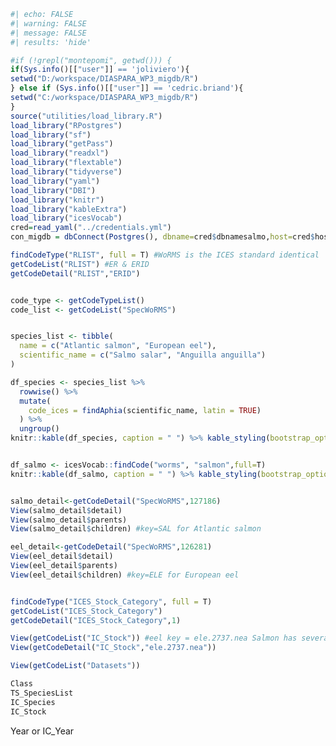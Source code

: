 ```r
#| echo: FALSE
#| warning: FALSE
#| message: FALSE
#| results: 'hide'

#if (!grepl("montepomi", getwd())) {
if(Sys.info()[["user"]] == 'joliviero'){
setwd("D:/workspace/DIASPARA_WP3_migdb/R")
} else if (Sys.info()[["user"]] == 'cedric.briand'){
setwd("C:/workspace/DIASPARA_WP3_migdb/R")
}
source("utilities/load_library.R")
load_library("RPostgres")
load_library("sf")
load_library("getPass")
load_library("readxl")
load_library("flextable")
load_library("tidyverse")
load_library("yaml")
load_library("DBI")
load_library("knitr")
load_library("kableExtra")
load_library("icesVocab")
cred=read_yaml("../credentials.yml")
con_migdb = dbConnect(Postgres(), dbname=cred$dbnamesalmo,host=cred$host,port=cred$port,user=cred$userdiaspara, password=cred$passworddiaspara)
```

``` r

findCodeType("RLIST", full = T) #WoRMS is the ICES standard identical
getCodeList("RLIST") #ER & ERID
getCodeDetail("RLIST","ERID")


code_type <- getCodeTypeList()
code_list <- getCodeList("SpecWoRMS")


species_list <- tibble(
  name = c("Atlantic salmon", "European eel"),
  scientific_name = c("Salmo salar", "Anguilla anguilla")
)

df_species <- species_list %>%
  rowwise() %>%
  mutate(
    code_ices = findAphia(scientific_name, latin = TRUE)
  ) %>%
  ungroup()
knitr::kable(df_species, caption = " ") %>% kable_styling(bootstrap_options = c("striped", "hover", "condensed")) 


df_salmo <- icesVocab::findCode("worms", "salmon",full=T)
knitr::kable(df_salmo, caption = " ") %>% kable_styling(bootstrap_options = c("striped", "hover", "condensed")) 


salmo_detail<-getCodeDetail("SpecWoRMS",127186)
View(salmo_detail$detail)
View(salmo_detail$parents)
View(salmo_detail$children) #key=SAL for Atlantic salmon

eel_detail<-getCodeDetail("SpecWoRMS",126281)
View(eel_detail$detail)
View(eel_detail$parents)
View(eel_detail$children) #key=ELE for European eel


findCodeType("ICES_Stock_Category", full = T)
getCodeList("ICES_Stock_Category")
getCodeDetail("ICES_Stock_Category",1)

View(getCodeList("IC_Stock")) #eel key = ele.2737.nea Salmon has several (sal-bal & sal-nea)
View(getCodeDetail("IC_Stock","ele.2737.nea"))

View(getCodeList("Datasets"))

Class
TS_SpeciesList
IC_Species
IC_Stock

```

Year or IC_Year
